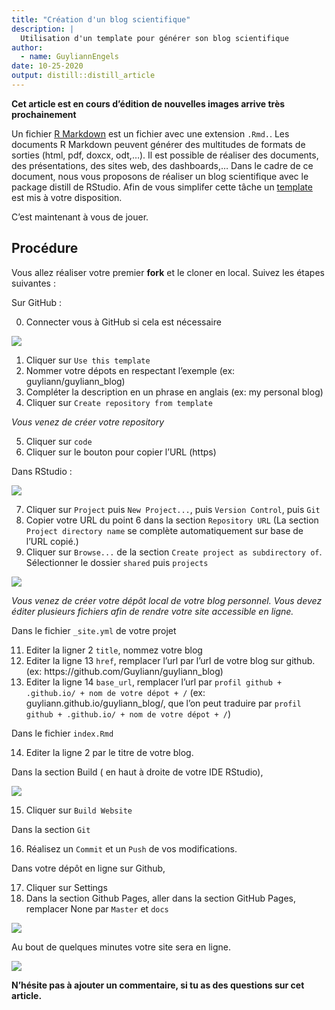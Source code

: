 ```yaml
---
title: "Création d'un blog scientifique"
description: |
  Utilisation d'un template pour générer son blog scientifique
author:
  - name: GuyliannEngels
date: 10-25-2020
output: distill::distill_article
---
```


**Cet article est en cours d'édition de nouvelles images arrive très prochainement**

Un fichier [R Markdown](https://rmarkdown.rstudio.com/index.html) est un fichier avec une extension `.Rmd.`. Les documents R Markdown peuvent générer des multitudes de formats de sorties (html, pdf, doxcx, odt,...). Il est possible de réaliser des documents, des présentations, des sites web, des dashboards,... Dans le cadre de ce document, nous vous proposons de réaliser un blog scientifique avec le package distill de RStudio. Afin de vous simplifer cette tâche un [template](http://biodatascience-course.sciviews.org/blog-template/) est mis à votre disposition.

C'est maintenant à vous de jouer.

## Procédure

Vous allez réaliser votre premier **fork** et le cloner en local. Suivez les étapes suivantes :

Sur GitHub :

0. Connecter vous à GitHub si cela est nécessaire

![](images/blog-guy-1.gif)

1. Cliquer sur `Use this template`
2. Nommer votre dépots en respectant l'exemple (ex: guyliann/guyliann_blog)
3. Compléter la description en un phrase en anglais (ex:  my personal blog)
4. Cliquer sur `Create repository from template`

*Vous venez de créer votre repository*

5. Cliquer sur `code`
6. Cliquer sur le bouton pour copier l'URL (https)

Dans RStudio :

![](images/blog-guy-2.gif)

7. Cliquer sur `Project` puis `New Project...`, puis `Version Control`, puis `Git`
8. Copier votre URL du point 6 dans la section `Repository URL` (La section `Project directory name` se complète automatiquement sur base de l'URL copié.)
9. Cliquer sur `Browse...` de la section `Create project as subdirectory of`. Sélectionner le dossier `shared` puis `projects`

![](images/blog-guy-3.png)

*Vous venez de créer votre dépôt local de votre blog personnel. Vous devez éditer plusieurs fichiers afin de rendre votre site accessible en ligne.*


Dans le fichier `_site.yml` de votre projet

11. Editer la ligner 2 `title`, nommez votre blog
12. Editer la ligne 13 `href`, remplacer l'url par l'url de votre blog sur github. (ex: https://github.com/Guyliann/guyliann_blog)
13. Editer la ligne 14 `base_url`, remplacer l'url par `profil github + .github.io/ + nom de votre dépot + /` (ex: guyliann.github.io/guyliann_blog/, que l'on peut traduire par `profil github + .github.io/ + nom de votre dépot + /`)

Dans le fichier `index.Rmd`

14. Editer la ligne 2 par le titre de votre blog.

Dans la section Build ( en haut à droite de votre IDE RStudio),

![](images/blog-guy-4.gif)

15. Cliquer sur `Build Website`

Dans la section `Git`

16. Réalisez un `Commit` et un `Push` de vos modifications.

Dans votre dépôt en ligne sur Github, 

17. Cliquer sur Settings 
18. Dans la section Github Pages, aller dans la section GitHub Pages, remplacer None par `Master` et `docs`

![](images/blog-guy-5.gif)

Au bout de quelques minutes votre site sera en ligne.

![](images/blog-guy-6.png)

**N'hésite pas à ajouter un commentaire, si tu as des questions sur cet article.**

